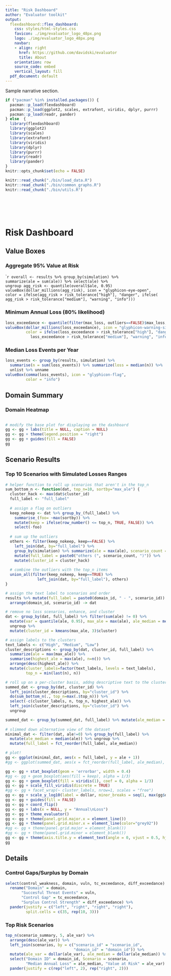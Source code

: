 ```yaml
---
title: "Risk Dashboard"
author: "Evaluator toolkit"
output:
  flexdashboard::flex_dashboard:
    css: styles/html-styles.css
    favicon: ./img/evaluator_logo_48px.png
    logo: ./img/evaluator_logo_48px.png
    navbar:
    - align: right
      href: https://github.com/davidski/evaluator
      title: About
    orientation: row
    source_code: embed
    vertical_layout: fill
  pdf_document: default
---
```


Sample narrative section.

```r
if ("pacman" %in% installed.packages()) {
  pacman::p_load(flexdashboard)
  pacman::p_load(ggplot2, scales, extrafont, viridis, dplyr, purrr)
  pacman::p_load(readr, pander)
} else  {
  library(flexdashboard)
  library(ggplot2)
  library(scales)
  library(extrafont)
  library(viridis)
  library(dplyr)
  library(purrr)
  library(readr)
  library(pander)
}
knitr::opts_chunk$set(echo = FALSE) 

knitr::read_chunk("./bin/load_data.R")
knitr::read_chunk("./bin/common_graphs.R")
knitr::read_chunk("./bin/utils.R")
```

```r
```

```r
```

```r
```

```r
```

```r
```

Risk Dashboard
=======================================================================

Value Boxes
-----------------------------------------------------------------------

### Aggregate 95% Value at Risk

````r
overall <- results %>% group_by(simulation) %>% 
                     summarize(ale = sum(ale)) %>% select(ale) %>%
                     ungroup
agg_risk <- quantile(overall$ale, 0.95)
valueBox(dollar_millions(agg_risk), icon = "glyphicon-eye-open",
         color = ifelse(agg_risk > risk_tolerance["high"], "danger", ifelse(
           agg_risk > risk_tolerance["medium"], "warning", "info")))
```

### Minimum Annual Loss (80% likelihood)

```r
loss_exceedance <- quantile(filter(max_loss, outliers==FALSE)$max_loss, .2)
valueBox(dollar_millions(loss_exceedance), icon = "glyphicon-warning-sign",
         color = ifelse(loss_exceedance > risk_tolerance["high"], "danger", ifelse(
           loss_exceedance > risk_tolerance["medium"], "warning", "info")))
```

### Median Loss Events per Year

```r
loss_events <- group_by(results, simulation) %>% 
  summarise(n = sum(loss_events)) %>% summarize(loss = median(n)) %>% 
  unlist %>% unname
valueBox(comma(loss_events), icon = "glyphicon-flag",
         color = "info")

```

Domain Summary {data-height=150}
-----------------------------------------------------------------------

### Domain Heatmap {.no-padding}

```r
```

```r
# modify the base plot for displaying on the dashboard
gg <- gg + labs(title = NULL, caption = NULL)
gg <- gg + theme(legend.position = "right")
gg <- gg + guides(fill = FALSE)
gg
```

Scenario Results
-----------------------------------------------------------------------

### Top 10 Scenarios with Simulated Losses Ranges {.no-padding}

```r
# helper function to roll up scenarios that aren't in the top_n
sum_bottom_n <- function(dat, top_n=10, sortby="max_ale") {
  cluster_hack <- max(dat$cluster_id)
  full_label <- "full_label"
  
  # assign a flag on outliers
  keep_nokeep <- dat %>% group_by_(full_label) %>% 
    summarise_(foo= ~max(sortby)) %>% 
    mutate(keep = ifelse(row_number() <= top_n, TRUE, FALSE)) %>% 
    select(-foo)
  
  # sum up the outliers
  others <- filter(keep_nokeep, keep==FALSE) %>% 
    left_join(dat, by="full_label") %>% 
    group_by(simulation) %>% summarize(ale = max(ale), scenario_count = n()) %>% 
    mutate(full_label = paste0("others (", scenario_count, ")")) %>% 
    mutate(cluster_id = cluster_hack)
  
  # combine the outliers with the top_n items
  union_all(filter(keep_nokeep, keep==TRUE) %>% 
              left_join(dat, by="full_label"), others)
}

# assign the text label to scenarios and order
results %>% mutate(full_label = paste0(domain_id, " - ", scenario_id)) %>% 
  arrange(domain_id, scenario_id) -> dat 

# remove no loss scenarios, enhance, and cluster
dat <- group_by(dat, full_label) %>% filter(sum(ale) != 0) %>% 
  mutate(var = quantile(ale, 0.95), max_ale = max(ale), ale_median = median(ale)) %>% 
  ungroup %>% 
  mutate(cluster_id = kmeans(max_ale, 3)$cluster)

# assign labels to the clusters
text_labels <- c("High", "Medium", "Low")
cluster_descriptions <- group_by(dat, cluster_id, full_label) %>% 
  summarize(ale = max(max_ale)) %>% 
  summarise(highest_ale = max(ale), n=n()) %>% 
  arrange(desc(highest_ale)) %>% 
  mutate(cluster_labels=factor(text_labels, levels = text_labels),
         top_n = min(last(n), n))

# roll up on a per-cluster basis, addng descriptive text to the cluster
summed_dat <- group_by(dat, cluster_id) %>% 
  left_join(cluster_descriptions, by="cluster_id") %>% 
  do(sum_bottom_n(., top_n=max(.$top_n))) %>% 
  select(-c(cluster_labels, n, top_n, highest_ale)) %>% 
  left_join(cluster_descriptions, by="cluster_id") %>% 
  ungroup

summed_dat <- group_by(summed_dat, full_label) %>% mutate(ale_median = median(ale))
  
# slimmed down alternative view of the dataset
minimal_dat <- filter(dat, ale!=0) %>% group_by(full_label) %>% 
  mutate(ale_median = median(ale)) %>% ungroup %>% 
  mutate(full_label = fct_reorder(full_label, ale_median))

# plot!
gg <- ggplot(minimal_dat, aes(x = full_label, y = ale + 1))
#gg <- ggplot(summed_dat, aes(x = fct_reorder(full_label, ale_median), y = ale))

gg <- gg + stat_boxplot(geom = 'errorbar', width = 0.4)
#gg <- gg + geom_boxplot(aes(fill = keep), alpha = 1/3)
gg <- gg + geom_boxplot(fill = viridis(1), coef = 0, alpha = 1/3)
gg <- gg + scale_fill_viridis(discrete = TRUE)
#gg <- gg + facet_wrap(~ cluster_labels, nrow=1, scales = "free")
gg <- gg + scale_y_log10(label = dollar, minor_breaks = seq(1, max(gg$data$ale), 100000))
gg <- gg + guides(fill = FALSE)
gg <- gg + coord_flip()
gg <- gg + labs(x = NULL, y = "Annual\nLoss") 
gg <- gg + theme_evaluator()
gg <- gg + theme(panel.grid.major.x = element_line())
gg <- gg + theme(panel.grid.minor.x = element_line(color="grey92"))
#gg <- gg + theme(panel.grid.major = element_blank())
#gg <- gg + theme(panel.grid.minor = element_blank())
gg <- gg + theme(axis.title.y = element_text(angle = 0, vjust = 0.5, hjust = 0))
gg
```


Details
-----------------------------------------------------------------------

### Control Gaps/Surplus by Domain

```r
select(control_weakness, domain, vuln, tc_exceedance, diff_exceedance) %>% 
  rename("Domain" = domain, 
       "Succesful Threat Events" = vuln,
       "Control Gap" = tc_exceedance,
       "Surplus Control Strength" = diff_exceedance) %>% 
  pander(justify = c("left", "right", "right", "right"), 
         split.cells = c(35, rep(10, 3)))
```

### Top Risk Scenarios

```r
top_n(scenario_summary, 5, ale_var) %>% 
  arrange(desc(ale_var)) %>% 
  left_join(scenarios, by = c("scenario_id" = "scenario_id", 
                              "domain_id" = "domain_id")) %>%
  mutate(ale_var = dollar(ale_var), ale_median = dollar(ale_median)) %>% 
  select("Domain ID" = domain_id, Scenario = scenario, 
         "Median Annual Loss" = ale_median, "Value at Risk" = ale_var) %>% 
  pander(justify = c(rep("left", 2), rep("right", 2)))
```
